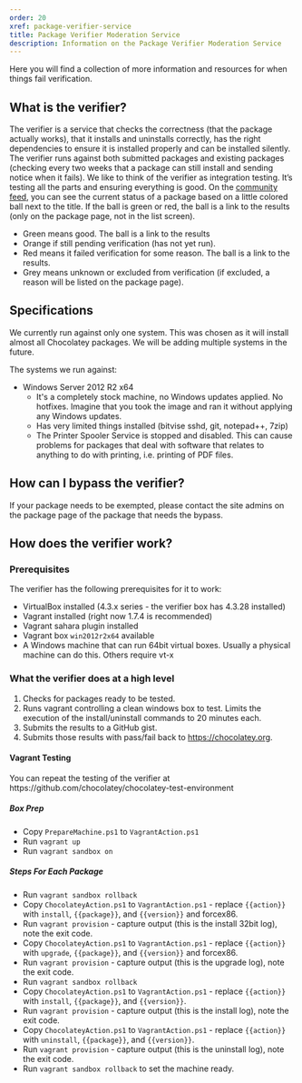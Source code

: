 ```yaml
---
order: 20
xref: package-verifier-service
title: Package Verifier Moderation Service
description: Information on the Package Verifier Moderation Service
---
```


Here you will find a collection of more information and resources for when things fail verification.

## What is the verifier?

The verifier is a service that checks the correctness (that the package actually works), that it installs and uninstalls correctly, has the right dependencies to ensure it is installed properly and can be installed silently. The verifier runs against both submitted packages and existing packages (checking every two weeks that a package can still install and sending notice when it fails). We like to think of the verifier as integration testing. It’s testing all the parts and ensuring everything is good. On the [community feed](https://chocolatey.org), you can see the current status of a package based on a little colored ball next to the title. If the ball is green or red, the ball is a link to the results (only on the package page, not in the list screen).

* Green means good. The ball is a link to the results
* Orange if still pending verification (has not yet run).
* Red means it failed verification for some reason. The ball is a link to the results.
* Grey means unknown or excluded from verification (if excluded, a reason will be listed on the package page).

## Specifications

<Callout type="info">
    We currently run against only one system. This was chosen as it will install almost all Chocolatey packages. We will be adding multiple systems in the future.
</Callout>

The systems we run against:
* Windows Server 2012 R2 x64
  * It's a completely stock machine, no Windows updates applied. No hotfixes. Imagine that you took the image and ran it without applying any Windows updates.
  * Has very limited things installed (bitvise sshd, git, notepad++, 7zip)
  * The Printer Spooler Service is stopped and disabled.  This can cause problems for packages that deal with software that relates to anything to do with printing, i.e. printing of PDF files.


## How can I bypass the verifier?

If your package needs to be exempted, please contact the site admins on the package page of the package that needs the bypass.

## How does the verifier work?

### Prerequisites

The verifier has the following prerequisites for it to work:

* VirtualBox installed (4.3.x series - the verifier box has 4.3.28 installed)
* Vagrant installed (right now 1.7.4 is recommended)
* Vagrant sahara plugin installed
* Vagrant box `win2012r2x64` available
* A Windows machine that can run 64bit virtual boxes. Usually a physical machine can do this. Others require vt-x

### What the verifier does at a high level

1. Checks for packages ready to be tested.
1. Runs vagrant controlling a clean windows box to test. Limits the execution of the install/uninstall commands to 20 minutes each.
1. Submits the results to a GitHub gist.
1. Submits those results with pass/fail back to https://chocolatey.org.

#### Vagrant Testing

<Callout type="info">
    You can repeat the testing of the verifier at https://github.com/chocolatey/chocolatey-test-environment
</Callout>

##### Box Prep
* Copy `PrepareMachine.ps1` to `VagrantAction.ps1`
* Run `vagrant up`
* Run `vagrant sandbox on`

##### Steps For Each Package
* Run `vagrant sandbox rollback`
* Copy `ChocolateyAction.ps1` to `VagrantAction.ps1` - replace `{{action}}` with `install`, `{{package}}`, and `{{version}}` and forcex86.
* Run `vagrant provision` - capture output (this is the install 32bit log), note the exit code.
* Copy `ChocolateyAction.ps1` to `VagrantAction.ps1` - replace `{{action}}` with `upgrade`, `{{package}}`, and `{{version}}` and forcex86.
* Run `vagrant provision` - capture output (this is the upgrade log), note the exit code.
* Run `vagrant sandbox rollback`
* Copy `ChocolateyAction.ps1` to `VagrantAction.ps1` - replace `{{action}}` with `install`, `{{package}}`, and `{{version}}`.
* Run `vagrant provision` - capture output (this is the install log), note the exit code.
* Copy `ChocolateyAction.ps1` to `VagrantAction.ps1` - replace `{{action}}` with `uninstall`, `{{package}}`, and `{{version}}`.
* Run `vagrant provision` - capture output (this is the uninstall log), note the exit code.
* Run `vagrant sandbox rollback` to set the machine ready.
